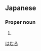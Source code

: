 ==Japanese==
{{ja-kanjitab|葉|室}}

===Proper noun===
{{ja-pos|proper|はむろ}}

# {{surname|lang=ja}}

[[Category:Japanese surnames|はむろ]]